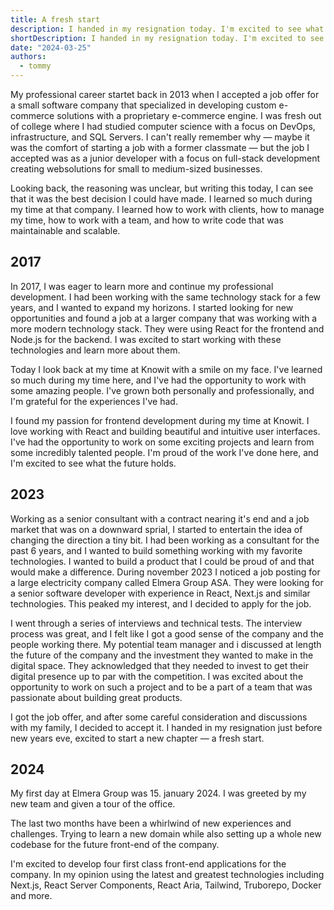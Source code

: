 ```yaml
---
title: A fresh start
description: I handed in my resignation today. I'm excited to see what the future holds.
shortDescription: I handed in my resignation today. I'm excited to see what the future holds.
date: "2024-03-25"
authors:
  - tommy
---
```


My professional career startet back in 2013 when I accepted a job offer for a small software company that specialized in developing custom e-commerce solutions with a proprietary e-commerce engine. I was fresh out of college where I had studied computer science with a focus on DevOps, infrastructure, and SQL Servers. I can't really remember why — maybe it was the comfort of starting a job with a former classmate — but the job I accepted was as a junior developer with a focus on full-stack development creating websolutions for small to medium-sized businesses.

Looking back, the reasoning was unclear, but writing this today, I can see that it was the best decision I could have made. I learned so much during my time at that company. I learned how to work with clients, how to manage my time, how to work with a team, and how to write code that was maintainable and scalable.

## 2017

In 2017, I was eager to learn more and continue my professional development. I had been working with the same technology stack for a few years, and I wanted to expand my horizons. I started looking for new opportunities and found a job at a larger company that was working with a more modern technology stack. They were using React for the frontend and Node.js for the backend. I was excited to start working with these technologies and learn more about them.

Today I look back at my time at Knowit with a smile on my face. I've learned so much during my time here, and I've had the opportunity to work with some amazing people. I've grown both personally and professionally, and I'm grateful for the experiences I've had.

I found my passion for frontend development during my time at Knowit. I love working with React and building beautiful and intuitive user interfaces. I've had the opportunity to work on some exciting projects and learn from some incredibly talented people. I'm proud of the work I've done here, and I'm excited to see what the future holds.

## 2023

Working as a senior consultant with a contract nearing it's end and a job market that was on a downward sprial, I started to entertain the idea of changing the direction a tiny bit. I had been working as a consultant for the past 6 years, and I wanted to build something working with my favorite technologies. I wanted to build a product that I could be proud of and that would make a difference. During november 2023 I noticed a job posting for a large electricity company called Elmera Group ASA. They were looking for a senior software developer with experience in React, Next.js and similar technologies. This peaked my interest, and I decided to apply for the job.

I went through a series of interviews and technical tests. The interview process was great, and I felt like I got a good sense of the company and the people working there. My potential team manager and i discussed at length the future of the company and the investment they wanted to make in the digital space. They acknowledged that they needed to invest to get their digital presence up to par with the competition. I was excited about the opportunity to work on such a project and to be a part of a team that was passionate about building great products.

I got the job offer, and after some careful consideration and discussions with my family, I decided to accept it. I handed in my resignation just before new years eve, excited to start a new chapter — a fresh start.

## 2024

My first day at Elmera Group was 15. january 2024. I was greeted by my new team and given a tour of the office.

The last two months have been a whirlwind of new experiences and challenges. Trying to learn a new domain while also setting up a whole new codebase for the future front-end of the company.

I'm excited to develop four first class front-end applications for the company. In my opinion using the latest and greatest technologies including Next.js, React Server Components, React Aria, Tailwind, Truborepo, Docker and more.
